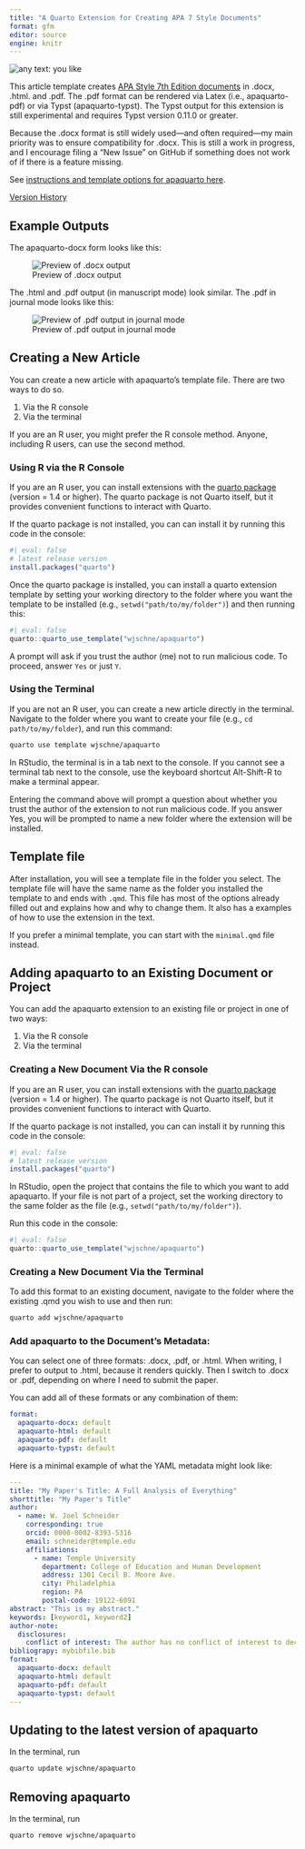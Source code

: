 ```yaml
---
title: "A Quarto Extension for Creating APA 7 Style Documents"
format: gfm
editor: source
engine: knitr
---
```

<img loading="lazy" alt="any text: you like" src="https://img.shields.io/badge/lifecycle-experimental-orange">

This article template creates [APA Style 7th Edition documents](https://apastyle.apa.org/) in .docx, .html. and .pdf. The .pdf format can be rendered via Latex (i.e., apaquarto-pdf) or via Typst (apaquarto-typst). The Typst output for this extension is still experimental and requires Typst version 0.11.0 or greater.

Because the .docx format is still widely used---and often required---my main priority was to ensure compatibility for .docx. This is still a work in progress, and I encourage filing a "New Issue" on GitHub if something does not work of if there is a feature missing.



See [instructions and template options for apaquarto here](https://wjschne.github.io/apaquarto/).

[Version History](https://wjschne.github.io/apaquarto/changelog.html)

## Example Outputs

The apaquarto-docx form looks like this:

![Preview of .docx output](img/docx.png)

The .html and .pdf output (in manuscript mode) look similar. The .pdf in journal mode looks like this:

![Preview of .pdf output in journal mode](img/journalmode.png)


## Creating a New Article

You can create a new article with apaquarto's template file. There are two ways to do so. 

1. Via the R console
2. Via the terminal

If you are an R user, you might prefer the R console method. Anyone, including R users, can use the second method.



### Using R via the R Console

If you are an R user, you can install extensions with the [quarto package](https://quarto-dev.github.io/quarto-r/) (version = 1.4 or higher). The quarto package is not Quarto itself, but it provides convenient functions to  interact with Quarto.

If the quarto package is not installed, you can can install it by running this code in the console:

```r
#| eval: false
# latest release version 
install.packages("quarto")
```

Once the quarto package is installed, you can install a quarto extension template by setting your working directory to the folder where you want the template to be installed (e.g., `setwd("path/to/my/folder")`) and then running this:

```r
#| eval: false
quarto::quarto_use_template("wjschne/apaquarto")
```

A prompt will ask if you trust the author (me) not to run malicious code. To proceed, answer `Yes` or just `Y`.



### Using the Terminal

If you are not an R user, you can create a new article directly in the terminal. Navigate to the folder where you want to create your file (e.g., `cd path/to/my/folder`), and run this command:

``` bash
quarto use template wjschne/apaquarto
```

In RStudio, the terminal is in a tab next to the console. If you cannot see a terminal tab next to the console, use the keyboard shortcut Alt-Shift-R to make a terminal appear.

Entering the command above will prompt a question about whether you trust the author of the extension to not run malicious code. If you answer Yes, you will be prompted to name a new folder where the extension will be installed. 

## Template file

After installation, you will see a template file in the folder you select. The template file will have the same name as the folder you installed the template to and ends with `.qmd`. This file has most of the options already filled out and explains how and why to change them. It also has a examples of how to use the extension in the text.

If you prefer a minimal template, you can start with the `minimal.qmd` file instead.

## Adding apaquarto to an Existing Document or Project

You can add the apaquarto extension to an existing file or project in one of two ways:

1. Via the R console
2. Via the terminal

### Creating a New Document Via the R console

If you are an R user, you can install extensions with the [quarto package](https://quarto-dev.github.io/quarto-r/) (version = 1.4 or higher). The quarto package is not Quarto itself, but it provides convenient functions to  interact with Quarto.

If the quarto package is not installed, you can can install it by running this code in the console:

```r
#| eval: false
# latest release version 
install.packages("quarto")
```

In RStudio, open the project that contains the file to which you want to add apaquarto. If your file is not part of a project, set the working directory to the same folder as the file (e.g., `setwd("path/to/my/folder")`). 

Run this code in the console:

```r
#| eval: false
quarto::quarto_use_template("wjschne/apaquarto")
```

### Creating a New Document Via the Terminal

To add this format to an existing document, navigate to the folder where the existing .qmd you wish to use and then run:

``` bash
quarto add wjschne/apaquarto
```

### Add apaquarto to the Document's Metadata:

You can select one of three formats: .docx, .pdf, or .html. When writing, I prefer to output to .html, because it renders quickly. Then I switch to .docx or .pdf, depending on where I need to submit the paper.

You can add all of these formats or any combination of them:

``` yaml
format:
  apaquarto-docx: default
  apaquarto-html: default
  apaquarto-pdf: default
  apaquarto-typst: default
```


Here is a minimal example of what the YAML metadata might look like:

``` yaml         
---
title: "My Paper's Title: A Full Analysis of Everything"
shorttitle: "My Paper's Title"
author:
  - name: W. Joel Schneider
    corresponding: true
    orcid: 0000-0002-8393-5316
    email: schneider@temple.edu
    affiliations:
      - name: Temple University
        department: College of Education and Human Development
        address: 1301 Cecil B. Moore Ave.
        city: Philadelphia
        region: PA
        postal-code: 19122-6091
abstract: "This is my abstract."
keywords: [keyword1, keyword2]
author-note:
  disclosures:
    conflict of interest: The author has no conflict of interest to declare.
bibliograpy: mybibfile.bib     
format:
  apaquarto-docx: default
  apaquarto-html: default
  apaquarto-pdf: default
  apaquarto-typst: default
---
```







## Updating to the latest version of apaquarto

In the terminal, run

``` bash
quarto update wjschne/apaquarto
```


## Removing apaquarto

In the terminal, run

``` bash
quarto remove wjschne/apaquarto
```


